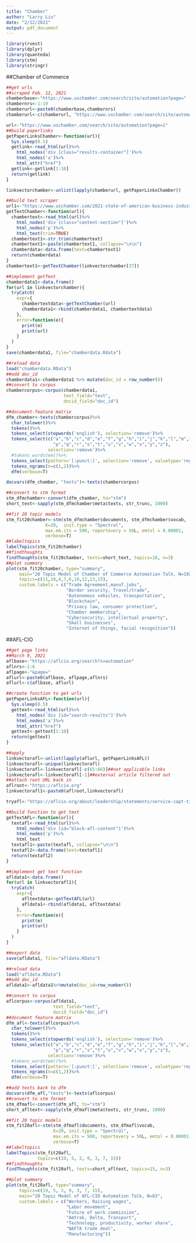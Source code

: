 ```yaml
---
title: "Chamber"
author: "Larry Liu"
date: "2/12/2021"
output: pdf_document
---
```


```r
library(rvest)
library(dplyr)
library(quanteda)
library(stm)
library(stringr)
```
##Chamber of Commerce

```r
##get urls
##scraped Feb. 12, 2021
chamberbase<-"https://www.uschamber.com/search/site/automation?page="
chambernrs<-1:19
chamberurl<-paste0(chamberbase,chambernrs)
chamberurl<-c(chamberurl, "https://www.uschamber.com/search/site/automation")

url<-"https://www.uschamber.com/search/site/automation?page=1"
##build paperlinks
getPaperLinksChamber<-function(url){
  Sys.sleep(0.5)
  getlink<-read_html(url)%>%
    html_nodes('div [class="results-container"]')%>%
    html_nodes('a')%>%
    html_attr("href")
  getlink<-getlink[1:10]
  return(getlink)
}

linkvectorchamber<-unlist(lapply(chamberurl, getPaperLinksChamber))

##build text scraper
url1<-"https://www.uschamber.com/2021-state-of-american-business-industry-perspectives/professional-services"
getTextChamber<-function(url){
  chambertext<-read_html(url)%>%
    html_nodes('div [class="content-section"]')%>%
    html_nodes('p')%>%
    html_text(trim=TRUE)
  chambertext1<-str_trim(chambertext)
  chambertext1<-paste(chambertext1, collapse="\n\n")
  chamberdata<-data.frame(text=chambertext1)
  return(chamberdata)
}
chambertext1<-getTextChamber(linkvectorchamber[37])

##implement getText
chamberdata1<-data.frame()
for(url in linkvectorchamber){
  tryCatch(
    expr={
      chambertextdata<-getTextChamber(url)
      chamberdata1<-rbind(chamberdata1, chambertextdata)
    },
    error=function(e){
      print(e)
      print(url)
    }
  )
}
save(chamberdata1, file="chamberdata.Rdata")
```

```r
##reload data
load("chamberdata.RData")
##add doc_id
chamberdata1<-chamberdata1 %>% mutate(doc_id = row_number())
##convert to corpus
chambercorpus<-corpus(chamberdata1,
                      text_field="text",
                      docid_field="doc_id")

##document-feature matrix
dfm_chamber<-texts(chambercorpus)%>%
  char_tolower()%>%
  tokens()%>%
  tokens_select(stopwords('english'), selection='remove')%>%
  tokens_select(c("a","b","c","d","e","f","g","h","i","j","k","l","m","n","o",
                  "p","q","r","s","t","u","v","w","x","y","z"), 
                selection='remove')%>%
  #tokens_wordstem()%>%
  tokens_select(pattern='[:punct:]', selection='remove', valuetype='regex')%>%
  tokens_ngrams(n=c(1,2))%>%
  dfm(verbose=T)

docvars(dfm_chamber, "texts")<-texts(chambercorpus)

##convert to stm format
stm_dfmchamber<-convert(dfm_chamber, to="stm")
short_text<-sapply(stm_dfmchamber$meta$texts, str_trunc, 1000)

##fit 20 topic models
stm_fit20chamber<-stm(stm_dfmchamber$documents, stm_dfmchamber$vocab,
               K=20,  init.type = "Spectral",
               max.em.its = 500, reportevery = 50L, emtol = 0.00001, 
               verbose=T)
##labeltopics
labelTopics(stm_fit20chamber)
##findthoughts
findThoughts(stm_fit20chamber, texts=short_text, topics=18, n=3)
##plot summary
plot(stm_fit20chamber, type="summary",
     main="20 Topic Model of Chamber of Commerce Automation Talk, N=192",
     topics=c(11,18,4,7,6,10,12,13,15),
     custom.labels = c("Trade Agreement,manuf.jobs",
                       "Border security, Travel/trade",
                       "Autonomous vehicles, transportation",
                       "Blockchain",
                       "Privacy law, consumer protection",
                       "Chamber membership",
                       "Cybersecurity, intellectual property",
                       "Small businesses",
                       "Internet of things, facial recognition"))

```

##AFL-CIO

```r
##get page links
##March 9, 2021
aflbase<-"https://aflcio.org/search?s=automation"
aflnrs<-1:6
aflpage<-"&page="
aflurl<-paste0(aflbase, aflpage,aflnrs)
aflurl<-c(aflbase, aflurl)

##create function to get urls
getPaperLinksAFL<-function(url){
  Sys.sleep(0.5)
  gettext<-read_html(url)%>%
    html_nodes('div [id="search-results"]')%>%
    html_nodes('a')%>%
    html_attr("href")
  gettext<-gettext[1:10]
  return(gettext)
}

##apply
linkvectorafl<-unlist(lapply(aflurl, getPaperLinksAFL))
linkvectorafl<-unique(linkvectorafl)
linkvectorafl<-linkvectorafl[-c(65:66)]##not applicable links
linkvectorafl<-linkvectorafl[-1]##external article filtered out
##attach root URL back in
aflroot<-"https://aflcio.org"
linkvectorafl1<-paste0(aflroot,linkvectorafl)

tryafl<-"https://aflcio.org/about/leadership/statements/service-capt-tim-canoll"

##build function to get text
getTextAFL<-function(url){
  textafl<-read_html(url)%>%
    html_nodes('div [id="block-afl-content"]')%>%
    html_nodes('p')%>%
    html_text
  textafl1<-paste(textafl, collapse="\n\n")
  textafl2<-data.frame(text=textafl1)
  return(textafl2)
}

##implement get text function
afldata1<-data.frame()
for(url in linkvectorafl1){
  tryCatch(
    expr={
      afltextdata<-getTextAFL(url)
      afldata1<-rbind(afldata1, afltextdata)
    },
    error=function(e){
      print(e)
      print(url)
    }
  )
}

##export data
save(afldata1, file="afldata.RData")
```

```r
##reload data
load("afldata.RData")
##add doc_id
afldata1<-afldata1%>%mutate(doc_id=row_number())

##convert to corpus
aflcorpus<-corpus(afldata1,
                  text_field="text",
                  docid_field="doc_id")
##document feature matrix
dfm_afl<-texts(aflcorpus)%>%
  char_tolower()%>%
  tokens()%>%
  tokens_select(stopwords('english'), selection='remove')%>%
  tokens_select(c("a","b","c","d","e","f","g","h","i","j","k","l","m","n","o",
                  "p","q","r","s","t","u","v","w","x","y","z"), 
                selection='remove')%>%
  #tokens_wordstem()%>%
  tokens_select(pattern='[:punct:]', selection='remove', valuetype='regex')%>%
  tokens_ngrams(n=c(1,2))%>%
  dfm(verbose=T)

##add texts back to dfm
docvars(dfm_afl,"texts")<-texts(aflcorpus)
##convert to stm format
stm_dfmafl<-convert(dfm_afl, to="stm")
short_afltext<-sapply(stm_dfmafl$meta$texts, str_trunc, 1000)

##fit 20 topic models
stm_fit20afl<-stm(stm_dfmafl$documents, stm_dfmafl$vocab,
                  K=20, init.type = "Spectral",
                  max.em.its = 500, reportevery = 50L, emtol = 0.00001, 
                  verbose=T)
##labeltopics
labelTopics(stm_fit20afl,
            topics=c(19, 5, 2, 9, 3, 7, 15))
##findthoughts
findThoughts(stm_fit20afl, texts=short_afltext, topics=15, n=3)

##plot summary
plot(stm_fit20afl, type="summary",
     topics=c(19, 5, 2, 9, 3, 7, 15),
     main="20 Topic Model of AFL-CIO Automation Talk, N=63",
     custom.labels = c("Workers, Raising wages",
                       "Labor movement",
                       "Future of work commission",
                       "Amtrak, Delta, Transport",
                       "Technology, productivity, worker share",
                       "NAFTA trade deal",
                       "Manufacturing"))
```

